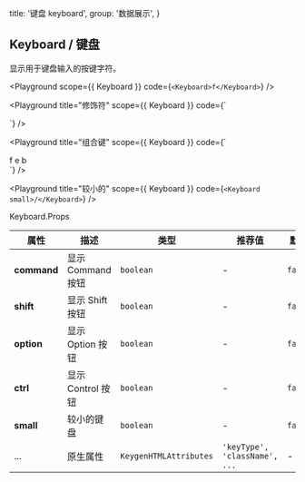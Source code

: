
  title: '键盘 keyboard',
  group: '数据展示',
}

## Keyboard / 键盘

显示用于键盘输入的按键字符。

<Playground
  scope={{ Keyboard }}
  code={`
<Keyboard>f</Keyboard>
`}
/>

<Playground
  title="修饰符"
  scope={{ Keyboard }}
  code={`
<div>
  <Keyboard command />
  <Keyboard shift />
  <Keyboard option />
  <Keyboard ctrl />
</div>
`}
/>

<Playground
  title="组合键"
  scope={{ Keyboard }}
  code={`
<div>
  <Keyboard command>f</Keyboard>
  <Keyboard shift>e</Keyboard>
  <Keyboard option ctrl>b</Keyboard>
</div>
`}
/>

<Playground
  title="较小的"
  scope={{ Keyboard }}
  code={`
<Keyboard small>/</Keyboard>
`}
/>

<Attributes edit="/pages/zh-cn/components/keyboard.mdx">
<Attributes.Title>Keyboard.Props</Attributes.Title>

| 属性        | 描述              | 类型                   | 推荐值                        | 默认    |
| ----------- | ----------------- | ---------------------- | ----------------------------- | ------- |
| **command** | 显示 Command 按钮 | `boolean`              | -                             | `false` |
| **shift**   | 显示 Shift 按钮   | `boolean`              | -                             | `false` |
| **option**  | 显示 Option 按钮  | `boolean`              | -                             | `false` |
| **ctrl**    | 显示 Control 按钮 | `boolean`              | -                             | `false` |
| **small**   | 较小的键盘        | `boolean`              | -                             | `false` |
| ...         | 原生属性          | `KeygenHTMLAttributes` | `'keyType', 'className', ...` | -       |

</Attributes>

